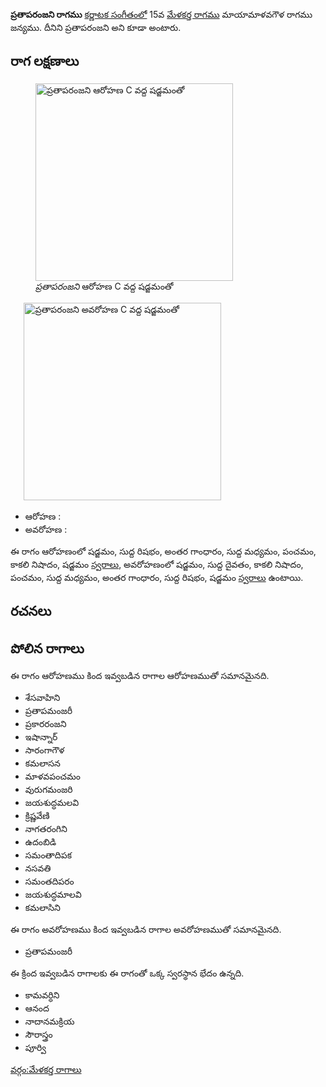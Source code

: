{{Infobox ragam
	| name          	= ప్రతాపరంజని
	| synonym	    	= ప్రతాపరంజని
	| mela          	= 
	| chakra        	= 
	| janaka        	= 
	| type          	= షడవ-సంపూర్ణ
	| arohanam      	= {{svaraC|S|R1|G3|M1|P|N3|S'}} 
	| avarohanam    	= {{svaraC|S'|D1|N3|P|M1|G3|R1|S}}
	| jeeva         	=
	| chhaya        	=
	| nyasa         	=
	| vishesha      	= 
	| equivalent  		= 
}}
{{కర్ణాటక సంగీత రాగాలు}}
'''ప్రతాపరంజని రాగము''' [[కర్ణాటక సంగీతం]]లో 15వ [[మేళకర్త రాగము]] మాయామాళవగౌళ రాగము జన్యము. దీనిని ప్రతాపరంజని అని కూడా అంటారు.


==రాగ లక్షణాలు==
[[Image:prataparanjani_ar_kb2wiki.png|thumb|right|316px|''ప్రతాపరంజని'' ఆరోహణ C వద్ద షడ్జమంతో]]
	[[Image:prataparanjani_av_kb2wiki.png|thumb|right|316px|''ప్రతాపరంజని'' అవరోహణ C వద్ద షడ్జమంతో]]

* ఆరోహణ : {{svaraC|S|R1|G3|M1|P|N3|S'}} 
* అవరోహణ : {{svaraC|S'|D1|N3|P|M1|G3|R1|S}}

ఈ రాగం ఆరోహణంలో షడ్జమం, సుద్ద  రిషభం, అంతర గాంధారం, సుద్ద మధ్యమం, పంచమం, కాకలి  నిషాదం, షడ్జమం [[స్వరాలు]], అవరోహణంలో షడ్జమం, సుద్ద దైవతం, కాకలి  నిషాదం, పంచమం, సుద్ద మధ్యమం, అంతర గాంధారం, సుద్ద  రిషభం, షడ్జమం [[స్వరాలు]] ఉంటాయి.

==రచనలు==



==పోలిన రాగాలు==
ఈ రాగం ఆరోహణము కింద ఇవ్వబడిన రాగాల ఆరోహణముతో సమానమైనది.
* శేసవాహిని
* ప్రతాపమంజరీ
* ప్రకారరంజని
* ఇషాన్నార్
* సారంగాగౌళ
* కమలాసన
* మాళవపంచమం
* వురుగమంజరి
* జయశుద్ధమలవి
* క్రిష్ణవేణి
* నాగతరంగిని
* ఉదంబిడి
* సమంతాదిపక
* నసవతి
*  సమంతదిపరం
* జయశుద్ధమాలవి
* కమలాసిని

ఈ రాగం అవరోహణము కింద ఇవ్వబడిన రాగాల అవరోహణముతో సమానమైనది.
* ప్రతాపమంజరీ

ఈ క్రింద ఇవ్వబడిన రాగాలకు ఈ రాగంతో ఒక్క స్వరస్థాన భేదం ఉన్నది.
* కామవర్ధిని
* ఆనంద
* నాదానమక్రియ
* సౌరాస్త్రం
* పూర్వి



[[వర్గం:మేళకర్త రాగాలు]]